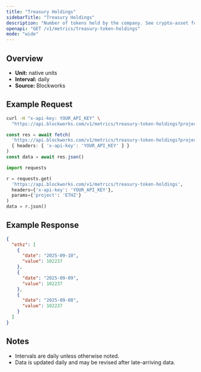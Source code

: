 ```yaml
---
title: "Treasury Holdings"
sidebarTitle: "Treasury Holdings"
description: "Number of tokens held by the company. See crypto-asset for asset indicator"
openapi: "GET /v1/metrics/treasury-token-holdings"
mode: "wide"
---
```


## Overview

- **Unit:** native units
- **Interval:** daily
- **Source:** Blockworks

## Example Request

<CodeGroup>

```bash cURL
curl -H "x-api-key: YOUR_API_KEY" \
  "https://api.blockworks.com/v1/metrics/treasury-token-holdings?project=ETHZ"
```

```typescript TypeScript
const res = await fetch(
  'https://api.blockworks.com/v1/metrics/treasury-token-holdings?project=ETHZ',
  { headers: { 'x-api-key': 'YOUR_API_KEY' } }
)
const data = await res.json()
```

```python Python
import requests

r = requests.get(
  'https://api.blockworks.com/v1/metrics/treasury-token-holdings',
  headers={'x-api-key': 'YOUR_API_KEY'},
  params={'project': 'ETHZ'}
)
data = r.json()
```

</CodeGroup>

## Example Response

```json
{
  "ethz": [
    {
      "date": "2025-09-10",
      "value": 102237
    },
    {
      "date": "2025-09-09",
      "value": 102237
    },
    {
      "date": "2025-09-08",
      "value": 102237
    }
  ]
}
```

## Notes
- Intervals are daily unless otherwise noted.
- Data is updated daily and may be revised after late-arriving data.